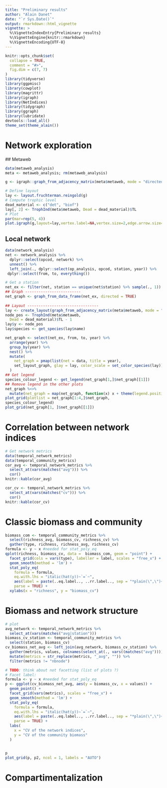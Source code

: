 ```yaml
---
title: "Preliminary results"
author: "Alain Danet"
date: "`r Sys.Date()`"
output: rmarkdown::html_vignette
vignette: >
  %\VignetteIndexEntry{Preliminary results}
  %\VignetteEngine{knitr::rmarkdown}
  %\VignetteEncoding{UTF-8}
---
```


```r
knitr::opts_chunk$set(
  collapse = TRUE,
  comment = "#>",
  fig.dim = c(7, 7)
)
library(tidyverse)
library(ggpmisc)
library(cowplot)
library(magrittr)
library(igraph)
library(NetIndices)
library(tidygraph)
library(ggraph)
library(lubridate)
devtools::load_all()
theme_set(theme_alain())
```

# Network exploration 

## Metaweb

```r
data(metaweb_analysis)
meta <- metaweb_analysis; rm(metaweb_analysis)

g <- igraph::graph_from_adjacency_matrix(meta$metaweb, mode = "directed")

# Define layout
lay <- layout.fruchterman.reingold(g)
# Compute trophic level
dead_material <- c("det", "biof")
lay[, 2] <- TrophInd(meta$metaweb, Dead = dead_material)$TL
# Plot
par(mar=rep(5, 4))
plot.igraph(g,layout=lay,vertex.label=NA,vertex.size=2,edge.arrow.size=.5,edge.width=.5)

```

## Local network

```r
data(network_analysis)
net <- network_analysis %>%
  dplyr::select(opcod, network) %>%
  unnest() %>%
  left_join(., dplyr::select(op_analysis, opcod, station, year)) %>%
 dplyr::select(from, to, everything())

# Get a station
net_ex <- filter(net, station == unique(net$station) %>% sample(., 1))
## Graph -------------------------
net_graph <- graph_from_data_frame(net_ex, directed = TRUE)
 
## Layout --------------------------------
lay <- create_layout(graph_from_adjacency_matrix(meta$metaweb, mode = "directed"), layout = "kk")
node_pos <- TrophInd(meta$metaweb,
  Dead = dead_material)$TL - 1
lay$y <- node_pos
lay$species <- get_species(lay$name)

net_graph <- select(net_ex, from, to, year) %>%
  arrange(year) %>%
  group_by(year) %>%
  nest() %>%
  mutate(
    net_graph = pmap(list(net = data, title = year), 
    set_layout_graph, glay = lay, color_scale = set_color_species(lay))
  )
## Get legend
species_colour_legend <- get_legend(net_graph[1,]$net_graph[[1]])
## Remove legend in the other plots
net_graph %<>%
  mutate(net_graph = map(net_graph, function(x) x + theme(legend.position = "none")))
plot_grid(plotlist = net_graph[1:4,]$net_graph,
species_colour_legend)
plot_grid(net_graph[1, ]$net_graph[[1]])
```

# Correlation between network indices

```r
# Get network metrics
data(temporal_network_metrics)
data(temporal_community_metrics)
cor_avg <- temporal_network_metrics %>%
  select_at(vars(matches("avg"))) %>%
  cor()
knitr::kable(cor_avg)
```

```r
cor_cv <- temporal_network_metrics %>%
  select_at(vars(matches("cv"))) %>%
  cor()
knitr::kable(cor_cv)
```


# Classic biomass and community

```r
biomass_com <- temporal_community_metrics %>%
  select(richness_avg, biomass_cv, richness_cv) %>%
  gather(type, richness, richness_avg, richness_cv)
formula <- y ~ x #needed for stat_poly_eq
qplot(richness, biomass_cv, data =  biomass_com, geom = "point") +
  facet_grid(cols = vars(type), labeller = label, scales = "free_x") +
  geom_smooth(method = 'lm') +
  stat_poly_eq(
    formula = formula,
    eq.with.lhs = "italic(hat(y))~`=`~",
    aes(label = paste(..eq.label.., ..rr.label.., sep = "*plain(\",\")~")),
    parse = TRUE) +
  xylabs(x = "richness", y = "biomass_cv")
```

# Biomass and network structure

```r
# plot
avg_network <- temporal_network_metrics %>%
  select_at(vars(matches("avg|station")))
biomass_cv_station <- temporal_community_metrics %>%
  select(station, biomass_cv)
cv_biomass_net_avg <- left_join(avg_network, biomass_cv_station) %>%
  gather(metrics, values, colnames(select_at(., vars((matches("avg")))))) %>%
  mutate(metrics = str_replace(metrics, "_avg", "")) %>%
  filter(metrics != "nbnode")

# TODO: think about not facetting (list of plots ?)
# Facet label:
formula <- y ~ x #needed for stat_poly_eq
p <- ggplot(cv_biomass_net_avg, aes(y = biomass_cv, x = values)) +
  geom_point() +
  facet_grid(vars(metrics), scales = "free_x") +
  geom_smooth(method = 'lm') +
  stat_poly_eq(
    formula = formula,
    eq.with.lhs = "italic(hat(y))~`=`~",
    aes(label = paste(..eq.label.., ..rr.label.., sep = "*plain(\",\")~")),
    parse = TRUE) +
  labs(
    x = "CV of the network indices",
    y = "CV of the community biomass"
  )


p
plot_grid(p, p2, ncol = 1, labels = "AUTO")

```

# Compartimentalization

```r
```

